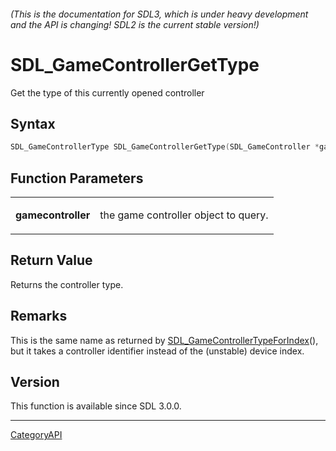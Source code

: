 ====== (This is the documentation for SDL3, which is under heavy development and the API is changing! SDL2 is the current stable version!) ======
= SDL_GameControllerGetType =

Get the type of this currently opened controller 

== Syntax ==

<syntaxhighlight lang='c'>
SDL_GameControllerType SDL_GameControllerGetType(SDL_GameController *gamecontroller);
</syntaxhighlight>

== Function Parameters ==

{|
|'''gamecontroller'''
|the game controller object to query.
|}

== Return Value ==

Returns the controller type.

== Remarks ==

This is the same name as returned by [[SDL_GameControllerTypeForIndex]](),
but it takes a controller identifier instead of the (unstable) device
index.

== Version ==

This function is available since SDL 3.0.0.

----
[[CategoryAPI]]


